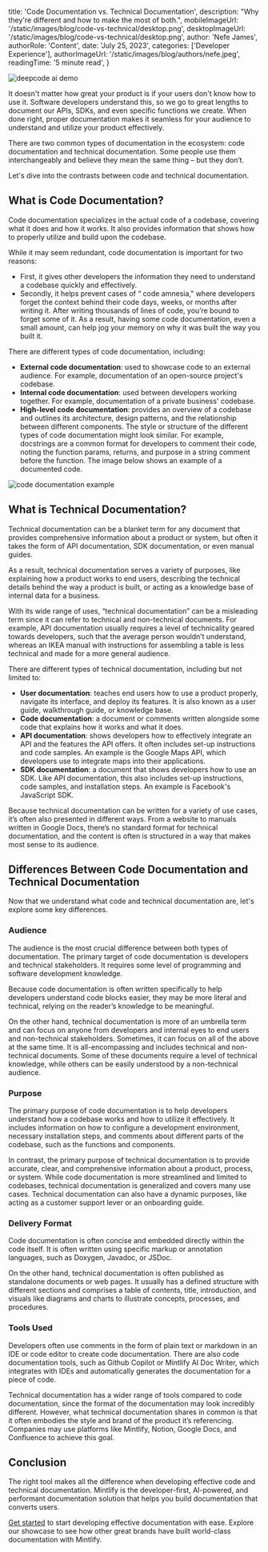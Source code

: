 
  title: 'Code Documentation vs. Technical Documentation',
  description: "Why they're different and how to make the most of both.",
  mobileImageUrl: '/static/images/blog/code-vs-technical/desktop.png',
  desktopImageUrl: '/static/images/blog/code-vs-technical/desktop.png',
  author: 'Nefe James',
  authorRole: 'Content',
  date: 'July 25, 2023',
  categories: ['Developer Experience'],
  authorImageUrl: '/static/images/blog/authors/nefe.jpeg',
  readingTime: '5 minute read',
}


<img
  src="/static/images/blog/code-vs-technical/desktop.png"
  alt="deepcode ai demo"
  className="w-full rounded-md"
/>

It doesn't matter how great your product is if your users don't know how to use it. Software developers understand this, so we go to great lengths to document our APIs, SDKs, and even specific functions we create. When done right, proper documentation makes it seamless for your audience to understand and utilize your product effectively.

There are two common types of documentation in the ecosystem: code documentation and technical documentation. Some people use them interchangeably and believe they mean the same thing – but they don’t.

Let's dive into the contrasts between code and technical documentation.

## What is Code Documentation?

Code documentation specializes in the actual code of a codebase, covering what it does and how it works. It also provides information that shows how to properly utilize and build upon the codebase.

While it may seem redundant, code documentation is important for two reasons:

- First, it gives other developers the information they need to understand a codebase quickly and effectively.
- Secondly, it helps prevent cases of “ code amnesia," where developers forget the context behind their code days, weeks, or months after writing it. After writing thousands of lines of code, you’re bound to forget some of it. As a result, having some code documentation, even a small amount, can help jog your memory on why it was built the way you built it.

There are different types of code documentation, including:

- **External code documentation**: used to showcase code to an external audience. For example, documentation of an open-source project's codebase.
- **Internal code documentation**: used between developers working together. For example, documentation of a private business' codebase.
- **High-level code documentation**: provides an overview of a codebase and outlines its architecture, design patterns, and the relationship between different components.
  The style or structure of the different types of code documentation might look similar. For example, docstrings are a common format for developers to comment their code, noting the function params, returns, and purpose in a string comment before the function. The image below shows an example of a documented code.

<img
  src="/static/images/blog/code-vs-technical/code-documentation.png"
  alt="code documentation example"
  className="w-full rounded-md"
/>

## What is Technical Documentation?

Technical documentation can be a blanket term for any document that provides comprehensive information about a product or system, but often it takes the form of API documentation, SDK documentation, or even manual guides.

As a result, technical documentation serves a variety of purposes, like explaining how a product works to end users, describing the technical details behind the way a product is built, or acting as a knowledge base of internal data for a business.

With its wide range of uses, “technical documentation” can be a misleading term since it can refer to technical and non-technical documents. For example, API documentation usually requires a level of technicality geared towards developers, such that the average person wouldn’t understand, whereas an IKEA manual with instructions for assembling a table is less technical and made for a more general audience.

There are different types of technical documentation, including but not limited to:

- **User documentation**: teaches end users how to use a product properly, navigate its interface, and deploy its features. It is also known as a user guide, walkthrough guide, or knowledge base.
- **Code documentation**: a document or comments written alongside some code that explains how it works and what it does.
- **API documentation**: shows developers how to effectively integrate an API and the features the API offers. It often includes set-up instructions and code samples. An example is the Google Maps API, which developers use to integrate maps into their applications.
- **SDK documentation**: a document that shows developers how to use an SDK. Like API documentation, this also includes set-up instructions, code samples, and installation steps. An example is Facebook's JavaScript SDK.

Because technical documentation can be written for a variety of use cases, it’s often also presented in different ways. From a website to manuals written in Google Docs, there’s no standard format for technical documentation, and the content is often is structured in a way that makes most sense to its audience.

## Differences Between Code Documentation and Technical Documentation

Now that we understand what code and technical documentation are, let's explore some key differences.

### Audience

The audience is the most crucial difference between both types of documentation. The primary target of code documentation is developers and technical stakeholders. It requires some level of programming and software development knowledge.

Because code documentation is often written specifically to help developers understand code blocks easier, they may be more literal and technical, relying on the reader’s knowledge to be meaningful.

On the other hand, technical documentation is more of an umbrella term and can focus on anyone from developers and internal eyes to end users and non-technical stakeholders. Sometimes, it can focus on all of the above at the same time. It is all-encompassing and includes technical and non-technical documents. Some of these documents require a level of technical knowledge, while others can be easily understood by a non-technical audience.

### Purpose

The primary purpose of code documentation is to help developers understand how a codebase works and how to utilize it effectively. It includes information on how to configure a development environment, necessary installation steps, and comments about different parts of the codebase, such as the functions and components.

In contrast, the primary purpose of technical documentation is to provide accurate, clear, and comprehensive information about a product, process, or system. While code documentation is more streamlined and limited to codebases, technical documentation is generalized and covers many use cases. Technical documentation can also have a dynamic purposes, like acting as a customer support lever or an onboarding guide.

### Delivery Format

Code documentation is often concise and embedded directly within the code itself. It is often written using specific markup or annotation languages, such as Doxygen, Javadoc, or JSDoc.

On the other hand, technical documentation is often published as standalone documents or web pages. It usually has a defined structure with different sections and comprises a table of contents, title, introduction, and visuals like diagrams and charts to illustrate concepts, processes, and procedures.

### Tools Used

Developers often use comments in the form of plain text or markdown in an IDE or code editor to create code documentation. There are also code documentation tools, such as Github Copilot or Mintlify AI Doc Writer, which integrates with IDEs and automatically generates the documentation for a piece of code.

Technical documentation has a wider range of tools compared to code documentation, since the format of the documentation may look incredibly different. However, what technical documentation shares in common is that it often embodies the style and brand of the product it’s referencing. Companies may use platforms like Mintlify, Notion, Google Docs, and Confluence to achieve this goal.

## Conclusion

The right tool makes all the difference when developing effective code and technical documentation. Mintlify is the developer-first, AI-powered, and performant documentation solution that helps you build documentation that converts users.

[Get started](https://mintlify.com/start?utm_campaign=code_vs_technical&utm_medium=blog&utm_source=mintlify) to start developing effective documentation with ease. Explore our showcase
to see how other great brands have built world-class documentation with Mintlify.
